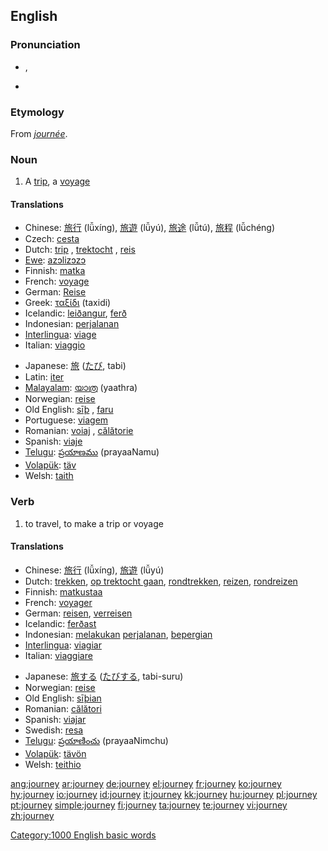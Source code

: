 {{wikipedia}}
==English==

===Pronunciation===
* {{IPA|/ˈdʒɜː(ɹ)ni/}}, {{SAMPA|/"dZ3:(r)ni/}}
* {{audio|en-us-journey.ogg|Audio (US)}}
*: {{rhymes|ɜː(ɹ)ni}}

===Etymology===
From {{etyl|fro}} ''[[journée]]''.

===Noun===
{{en-noun}}

# A [[trip]], a [[voyage]]

====Translations====
{{trans-top|trip, a voyage}}
* Chinese: [[旅行]] (lǚxíng), [[旅遊]] (lǚyú), [[旅途]] (lǚtú), [[旅程]] (lǚchéng)
* Czech: [[cesta]] {{f}}
* Dutch: [[trip]] {{f}}, [[trektocht]] {{f}}, [[reis]] {{f}}
* [[Ewe]]: [[azɔlizɔzɔ]]
* Finnish: [[matka]]
* French: [[voyage]] {{m}}
* German: [[Reise]] {{f}}
* Greek: [[ταξίδι]] (taxidi) {{n}}
* Icelandic: [[leiðangur]], [[ferð]]
* Indonesian: [[jalan|perjalanan]]
* [[Interlingua]]: [[viage]]
* Italian: [[viaggio]]
{{trans-mid}}
* Japanese: [[旅]] ([[たび]], tabi)
* Latin: [[iter]]
* [[Malayalam]]: [[യാത്ര]] (yaathra)
* Norwegian: [[reise]]
* Old English: [[siþ|sīþ]] {{m}}, [[faru]] {{f}}
* Portuguese: [[viagem]]
* Romanian: [[voiaj]] {{n}}, [[călătorie]] {{f}}
* Spanish: [[viaje]] {{m}}
* [[Telugu]]: [[ప్రయాణము]] (prayaaNamu)
* [[Volapük]]: [[täv]]
* Welsh: [[taith]] {{f}}
{{trans-bottom}}

===Verb===
{{en-verb}}

# to travel, to make a trip or voyage

====Translations====
{{trans-top|to travel, to make a trip or voyage}}
* Chinese: [[旅行]] (lǚxíng), [[旅遊]] (lǚyú)
* Dutch: [[trekken]], [[op trektocht gaan]], [[rondtrekken]], [[reizen]], [[rondreizen]]
* Finnish: [[matkustaa]]
* French: [[voyager]]
* German: [[reisen]], [[verreisen]]
* Icelandic: [[ferðast]]
* Indonesian: [[laku|melakukan]] [[jalan|perjalanan]], [[pergi|bepergian]]
* [[Interlingua]]: [[viagiar]]
* Italian: [[viaggiare]]
{{trans-mid}}
* Japanese: [[旅]]する ([[たび]]する, tabi-suru)
* Norwegian: [[reise]]
* Old English: [[siþian|sīþian]]
* Romanian: [[călători]]
* Spanish: [[viajar]]
* Swedish: [[resa]]
* [[Telugu]]: [[ప్రయాణించు]] (prayaaNimchu)
* [[Volapük]]: [[tävön]]
* Welsh: [[teithio]]
{{trans-bottom}}

[[Category:1000 English basic words]]

[[ang:journey]]
[[ar:journey]]
[[de:journey]]
[[el:journey]]
[[fr:journey]]
[[ko:journey]]
[[hy:journey]]
[[io:journey]]
[[id:journey]]
[[it:journey]]
[[kk:journey]]
[[hu:journey]]
[[pl:journey]]
[[pt:journey]]
[[simple:journey]]
[[fi:journey]]
[[ta:journey]]
[[te:journey]]
[[vi:journey]]
[[zh:journey]]